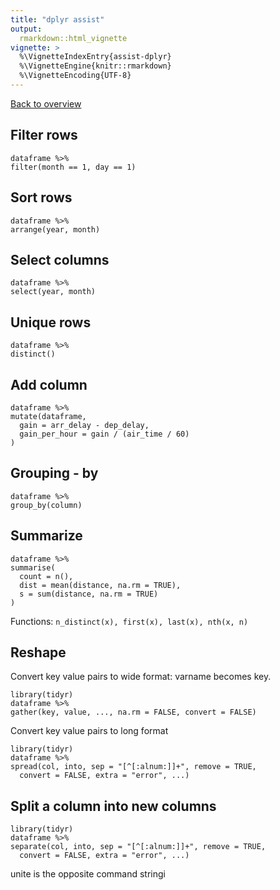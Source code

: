 ```yaml
---
title: "dplyr assist"
output: 
  rmarkdown::html_vignette
vignette: >
  %\VignetteIndexEntry{assist-dplyr}
  %\VignetteEngine{knitr::rmarkdown}
  %\VignetteEncoding{UTF-8}
---
```


[Back to overview](assist.html)

## Filter rows
```
dataframe %>% 
filter(month == 1, day == 1)
```

## Sort rows
```
dataframe %>% 
arrange(year, month)
```
## Select columns
```
dataframe %>% 
select(year, month)
```
## Unique rows
```
dataframe %>% 
distinct()
```
## Add column
```
dataframe %>% 
mutate(dataframe,
  gain = arr_delay - dep_delay,
  gain_per_hour = gain / (air_time / 60)
)
```
## Grouping - by
```
dataframe %>% 
group_by(column)
```
## Summarize
```
dataframe %>% 
summarise(
  count = n(),
  dist = mean(distance, na.rm = TRUE),
  s = sum(distance, na.rm = TRUE)
)
```
Functions: `n_distinct(x), first(x), last(x), nth(x, n)`

## Reshape

Convert key value pairs to wide format: varname becomes key.

```
library(tidyr)
dataframe %>% 
gather(key, value, ..., na.rm = FALSE, convert = FALSE)
```

Convert key value pairs to long format

```
library(tidyr)
dataframe %>% 
spread(col, into, sep = "[^[:alnum:]]+", remove = TRUE,
  convert = FALSE, extra = "error", ...)
```
## Split a column into new columns

```
library(tidyr)
dataframe %>% 
separate(col, into, sep = "[^[:alnum:]]+", remove = TRUE,
  convert = FALSE, extra = "error", ...)
```

unite is the opposite command
stringi

